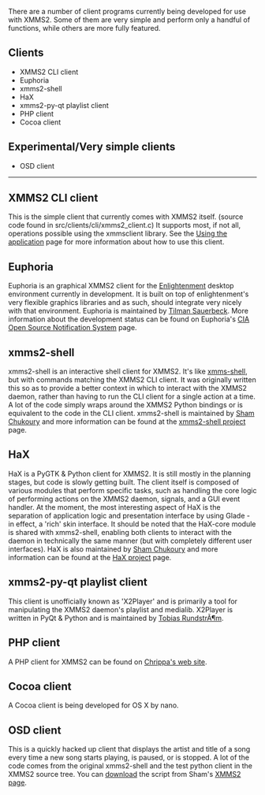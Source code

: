 There are a number of client programs currently being developed for use with XMMS2. Some of them are very simple and perform only a handful of functions, while others are more fully featured.

== Clients ==

* XMMS2 CLI client
* Euphoria
* xmms2-shell
* HaX
* xmms2-py-qt playlist client
* PHP client
* Cocoa client

== Experimental/Very simple clients ==

* OSD client


----


== XMMS2 CLI client ==

This is the simple client that currently comes with XMMS2 itself. (source code found in src/clients/cli/xmms2_client.c) It supports most, if not all, operations possible using the xmmsclient library. See the [[Using the application]] page for more information about how to use this client.

== Euphoria ==

Euphoria is an graphical XMMS2 client for the [http://enlightenment.org Enlightenment] desktop environment currently in development. It is built on top of enlightenment's very flexible graphics libraries and as such, should integrate very nicely with that environment. Euphoria is maintained by [[Tilman Sauerbeck]]. More information about the development status can be found on Euphoria's [http://cia.navi.cx/stats/project/e/e17/apps/euphoria CIA Open Source Notification System] page.

== xmms2-shell ==

xmms2-shell is an interactive shell client for XMMS2. It's like [http://freshmeat.net/projects/xmms-shell/ xmms-shell], but with commands matching the XMMS2 CLI client. It was originally written this so as to provide a better context in which to interact with the XMMS2 daemon, rather than having to run the CLI client for a single action at a time. A lot of the code simply wraps around the XMMS2 Python bindings or is equivalent to the code in the CLI client. xmms2-shell is maintained by [http://eleusis.f2o.org/ Sham Chukoury] and more information can be found at the [http://eleusis.f2o.org/projects/xmms2/shell/ xmms2-shell project] page.

== HaX ==

HaX is a PyGTK & Python client for XMMS2. It is still mostly in the planning stages, but code is slowly getting built. The client itself is composed of various modules that perform specific tasks, such as handling the core logic of performing actions on the XMMS2 daemon, signals, and a GUI event handler. At the moment, the most interesting aspect of HaX is the separation of application logic and presentation interface by using Glade - in effect, a 'rich' skin interface. It should be noted that the HaX-core module is shared with xmms2-shell, enabling both clients to interact with the daemon in technically the same manner (but with completely different user interfaces). HaX is also maintained by [http://eleusis.f2o.org/ Sham Chukoury] and more information can be found at the [http://eleusis.f2o.org/projects/xmms2/hax/ HaX project] page.

== xmms2-py-qt playlist client ==

This client is unofficially known as 'X2Player' and is primarily a tool for manipulating the XMMS2 daemon's playlist and medialib. X2Player is written in PyQt & Python and is maintained by [[Tobias RundstrÃ¶m]].

== PHP client ==

A PHP client for XMMS2 can be found on [http://cochrane.chrippa.org/xmms2/ Chrippa's web site].

== Cocoa client ==

A Cocoa client is being developed for OS X by nano.

== OSD client ==

This is a quickly hacked up client that displays the artist and title of a song every time a new song starts playing, is paused, or is stopped. A lot of the code comes from the original xmms2-shell and the test python client in the XMMS2 source tree. You can [http://eleusis.f2o.org/projects/xmms2/xmms2-osd.tar.bz2 download] the script from Sham's [http://eleusis.f2o.org/projects/xmms2/ XMMS2 page].